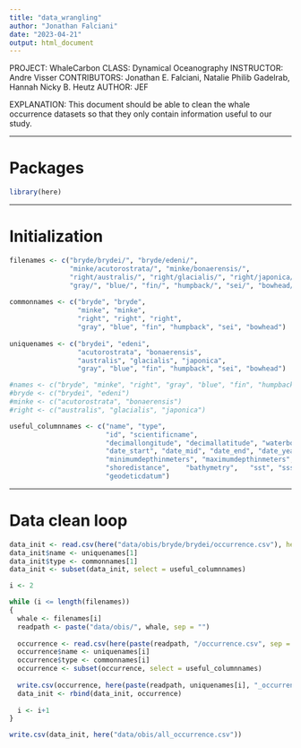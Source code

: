 ---
title: "data_wrangling"
author: "Jonathan Falciani"
date: "2023-04-21"
output: html_document
---

PROJECT: WhaleCarbon
CLASS: Dynamical Oceanography
INSTRUCTOR: Andre Visser
CONTRIBUTORS: Jonathan E. Falciani, Natalie Philib Gadelrab, Hannah Nicky B. Heutz
AUTHOR: JEF

EXPLANATION: This document should be able to clean the whale occurrence datasets so that they only contain information useful to our study.


________________________________________________________________________________
# Packages

```{r}
library(here)
```


________________________________________________________________________________
# Initialization

```{r}
filenames <- c("bryde/brydei/", "bryde/edeni/",
               "minke/acutorostrata/", "minke/bonaerensis/",
               "right/australis/", "right/glacialis/", "right/japonica/",
               "gray/", "blue/", "fin/", "humpback/", "sei/", "bowhead/")
           
commonnames <- c("bryde", "bryde",
                 "minke", "minke",
                 "right", "right", "right",
                 "gray", "blue", "fin", "humpback", "sei", "bowhead")
               
uniquenames <- c("brydei", "edeni",
                 "acutorostrata", "bonaerensis",
                 "australis", "glacialis", "japonica",
                 "gray", "blue", "fin", "humpback", "sei", "bowhead")

#names <- c("bryde", "minke", "right", "gray", "blue", "fin", "humpback", "sei", "bowhead")
#bryde <- c("brydei", "edeni")
#minke <- c("acutorostrata", "bonaerensis")
#right <- c("australis", "glacialis", "japonica")
```

```{r}
useful_columnnames <- c("name", "type",
                        "id", "scientificname",
                        "decimallongitude", "decimallatitude", "waterbody",
                        "date_start", "date_mid", "date_end", "date_year", "georeferenceddate",
                        "minimumdepthinmeters",	"maximumdepthinmeters",	"coordinateuncertaintyinmeters",
                        "shoredistance",	"bathymetry",	"sst", "sss", "marine", "brackish", "freshwater", "terrestrial",
                        "geodeticdatum")
```


________________________________________________________________________________
# Data clean loop

```{r}
data_init <- read.csv(here("data/obis/bryde/brydei/occurrence.csv"), header = TRUE)
data_init$name <- uniquenames[1]
data_init$type <- commonnames[1]
data_init <- subset(data_init, select = useful_columnnames)

i <- 2

while (i <= length(filenames))
{
  whale <- filenames[i]
  readpath <- paste("data/obis/", whale, sep = "")
  
  occurrence <- read.csv(here(paste(readpath, "/occurrence.csv", sep = "")), header = TRUE)
  occurrence$name <- uniquenames[i]
  occurrence$type <- commonnames[i]
  occurrence <- subset(occurrence, select = useful_columnnames)
  
  write.csv(occurrence, here(paste(readpath, uniquenames[i], "_occurrence.csv", sep = "")))
  data_init <- rbind(data_init, occurrence)
  
  i <- i+1
}

write.csv(data_init, here("data/obis/all_occurrence.csv"))
```


